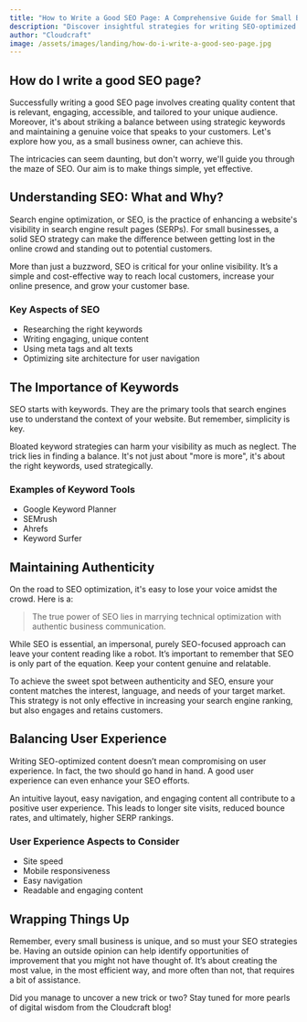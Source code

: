 ```yaml
---
title: "How to Write a Good SEO Page: A Comprehensive Guide for Small Businesses"
description: "Discover insightful strategies for writing SEO-optimized web pages, focusing on unique challenges and opportunities for small businesses."
author: "Cloudcraft"
image: /assets/images/landing/how-do-i-write-a-good-seo-page.jpg
---
```


## How do I write a good SEO page?

Successfully writing a good SEO page involves creating quality content that is relevant, engaging, accessible, and tailored to your unique audience. Moreover, it's about striking a balance between using strategic keywords and maintaining a genuine voice that speaks to your customers. Let's explore how you, as a small business owner, can achieve this.

The intricacies can seem daunting, but don't worry, we'll guide you through the maze of SEO. Our aim is to make things simple, yet effective.

<ServicesBlurb />

## Understanding SEO: What and Why?

Search engine optimization, or SEO, is the practice of enhancing a website's visibility in search engine result pages (SERPs). For small businesses, a solid SEO strategy can make the difference between getting lost in the online crowd and standing out to potential customers.

More than just a buzzword, SEO is critical for your online visibility. It’s a simple and cost-effective way to reach local customers, increase your online presence, and grow your customer base.

### Key Aspects of SEO

 * Researching the right keywords
 * Writing engaging, unique content
 * Using meta tags and alt texts
 * Optimizing site architecture for user navigation

## The Importance of Keywords

SEO starts with keywords. They are the primary tools that search engines use to understand the context of your website. But remember, simplicity is key. 

Bloated keyword strategies can harm your visibility as much as neglect. The trick lies in finding a balance. It's not just about "more is more", it's about the right keywords, used strategically.

### Examples of Keyword Tools

 * Google Keyword Planner
 * SEMrush
 * Ahrefs
 * Keyword Surfer

<GetStartedBlurb />

## Maintaining Authenticity

On the road to SEO optimization, it's easy to lose your voice amidst the crowd. Here is a: 

<blockquote>The true power of SEO lies in marrying technical optimization with authentic business communication.</blockquote>

While SEO is essential, an impersonal, purely SEO-focused approach can leave your content reading like a robot. It’s important to remember that SEO is only part of the equation. Keep your content genuine and relatable.

To achieve the sweet spot between authenticity and SEO, ensure your content matches the interest, language, and needs of your target market. This strategy is not only effective in increasing your search engine ranking, but also engages and retains customers.

## Balancing User Experience

Writing SEO-optimized content doesn’t mean compromising on user experience. In fact, the two should go hand in hand. A good user experience can even enhance your SEO efforts. 

An intuitive layout, easy navigation, and engaging content all contribute to a positive user experience. This leads to longer site visits, reduced bounce rates, and ultimately, higher SERP rankings.

### User Experience Aspects to Consider

 * Site speed
 * Mobile responsiveness
 * Easy navigation
 * Readable and engaging content

## Wrapping Things Up

Remember, every small business is unique, and so must your SEO strategies be. Having an outside opinion can help identify opportunities of improvement that you might not have thought of. It’s about creating the most value, in the most efficient way, and more often than not, that requires a bit of assistance.

Did you manage to uncover a new trick or two? Stay tuned for more pearls of digital wisdom from the Cloudcraft blog!